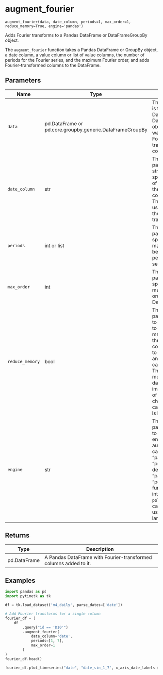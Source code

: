 # augment_fourier { #pytimetk.augment_fourier }

`augment_fourier(data, date_column, periods=1, max_order=1, reduce_memory=True, engine='pandas')`

Adds Fourier transforms to a Pandas DataFrame or DataFrameGroupBy object.

The `augment_fourier` function takes a Pandas DataFrame or GroupBy object, a date column, a value column or list of value columns, the number of periods for the Fourier series, and the maximum Fourier order, and adds Fourier-transformed columns to the DataFrame.

## Parameters

| Name            | Type                                                     | Description                                                                                                                                                                                                                                                                                             | Default    |
|-----------------|----------------------------------------------------------|---------------------------------------------------------------------------------------------------------------------------------------------------------------------------------------------------------------------------------------------------------------------------------------------------------|------------|
| `data`          | pd.DataFrame or pd.core.groupby.generic.DataFrameGroupBy | The `data` parameter is the input DataFrame or DataFrameGroupBy object that you want to add Fourier-transformed columns to.                                                                                                                                                                             | _required_ |
| `date_column`   | str                                                      | The `date_column` parameter is a string that specifies the name of the column in the DataFrame that contains the dates. This column will be used to compute the Fourier transforms.                                                                                                                     | _required_ |
| `periods`       | int or list                                              | The `periods` parameter specifies how many timesteps between each peak in the fourier series. Default is 1.                                                                                                                                                                                             | `1`        |
| `max_order`     | int                                                      | The `max_order` parameter specifies the maximum Fourier order to calculate. Default is 1.                                                                                                                                                                                                               | `1`        |
| `reduce_memory` | bool                                                     | The `reduce_memory` parameter is used to specify whether to reduce the memory usage of the DataFrame by converting int, float to smaller bytes and str to categorical data. This reduces memory for large data but may impact resolution of float and will change str to categorical. Default is False. | `True`     |
| `engine`        | str                                                      | The `engine` parameter is used to specify the engine to use for  augmenting lags. It can be either "pandas" or "polars".   - The default value is "pandas".  - When "polars", the function will internally use the `polars` library.  This can be faster than using "pandas" for large datasets.        | `'pandas'` |

## Returns

| Type         | Description                                                      |
|--------------|------------------------------------------------------------------|
| pd.DataFrame | A Pandas DataFrame with Fourier-transformed columns added to it. |

## Examples

```python
import pandas as pd
import pytimetk as tk

df = tk.load_dataset('m4_daily', parse_dates=['date'])

# Add Fourier transforms for a single column
fourier_df = (
    df
        .query("id == 'D10'")
        .augment_fourier(
            date_column='date',
            periods=[1, 7],
            max_order=1
        )
)
fourier_df.head()

fourier_df.plot_timeseries("date", "date_sin_1_7", x_axis_date_labels = "%B %d, %Y",)
```